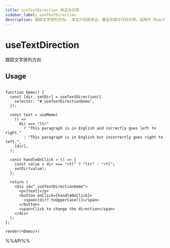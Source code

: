 ```yaml
---
title: useTextDirection 用法与示例
sidebar_label: useTextDirection
description: 跟踪文字排列方向。 本文介绍其用法、最佳实践与代码示例。适用于 React 开发中需要处理副作用的场景。
---
```

# useTextDirection

跟踪文字排列方向

## Usage

```tsx live noInline

function Demo() {
  const [dir, setDir] = useTextDirection({
    selector: "#_useTextDirectionDemo",
  });

  const text = useMemo(
    () =>
      dir === "ltr"
        ? "This paragraph is in English and correctly goes left to right."
        : "This paragraph is in English but incorrectly goes right to left.",
    [dir],
  );

  const handleOnClick = () => {
    const value = dir === "rtl" ? "ltr" : "rtl";
    setDir(value);
  };

  return (
    <div id="_useTextDirectionDemo">
      <p>{text}</p>
      <button onClick={handleOnClick}>
        <span>{dir?.toUpperCase()}</span>
      </button>
      <span>Click to change the direction</span>
    </div>
  );
};

render(<Demo/>)
```

%%API%%